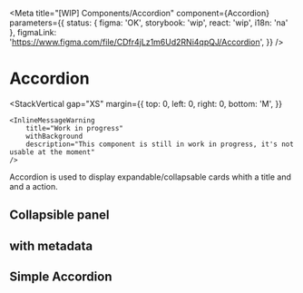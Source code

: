 


<Meta
	title="[WIP] Components/Accordion"
	component={Accordion}
	parameters={{
		status: { figma: 'OK', storybook: 'wip', react: 'wip', i18n: 'na' },
		figmaLink: 'https://www.figma.com/file/CDfr4jLz1m6Ud2RNi4qpQJ/Accordion',
	}}
/>

# Accordion

<StackVertical
	gap="XS"
	margin={{
		top: 0,
		left: 0,
		right: 0,
		bottom: 'M',
	}}
>
	<InlineMessageWarning
		title="Work in progress"
		withBackground
		description="This component is still in work in progress, it's not usable at the moment"
	/>
</StackVertical>

Accordion is used to display expandable/collapsable cards whith a title and and a action.

## Collapsible panel

<Canvas>
	<Story story={Stories.SimpleCollapsiblePanel} />
</Canvas>

## with metadata

<Canvas>
	<Story story={Stories.WithMetadata} />
</Canvas>

## Simple Accordion

<Canvas>
	<Story story={Stories.SimpleAccordion} />
</Canvas>
